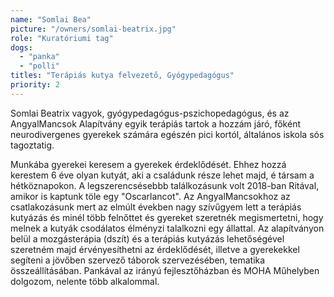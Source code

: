 ```yaml
---
name: "Somlai Bea"
picture: "/owners/somlai-beatrix.jpg"
role: "Kuratóriumi tag"
dogs:
  - "panka"
  - "polli"
titles: "Terápiás kutya felvezető, Gyógypedagógus"
priority: 2
---
```


Somlai Beatrix vagyok, gyógypedagógus-pszichopedagógus, és az AngyalMancsok Alapítvány egyik terápiás tartok a hozzám járó, főként neurodivergenes gyerekek számára egészén pici kortól, általános iskola sós tagoztatig.

Munkába gyerekei keresem a gyerekek érdeklődését. Ehhez hozzá kerestem 6 éve olyan kutyát, aki a családunk része lehet majd, é társam a hétköznapokon. A legszerencsésebbb találkozásunk volt 2018-ban Ritával, amikor is kaptunk töle egy "Oscarlancot". Az AngyalMancsokhoz az csatlakozásunk mert az elmúlt években nagy szívűgyem lett a terápiás kutyázás és minél több felnőttet és gyereket szeretnék megismertetni, hogy melnek a kutyák csodálatos élményzi talalkozni egy állattal. Az alapítványon belül a mozgásterápia (dszít) és a terápiás kutyázás lehetőségével szeretném majd érvényesíthetni az érdeklődését, illetve a gyerekekkel segíteni a jövőben szervező táborok szervezésében, tematika összeállításában. Pankával az irányú fejlesztőházban és MOHA Műhelyben dolgozom, nelente több alkalommal.

